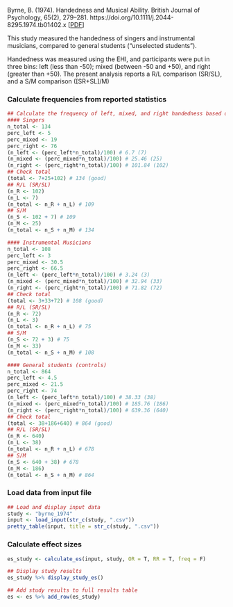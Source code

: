 Byrne, B. (1974). Handedness and Musical Ability. British Journal of Psychology, 65(2), 279–281. https://doi.org/10.1111/j.2044-8295.1974.tb01402.x
[[PDF](https://drive.google.com/file/d/1hOW0vQfH7IlvXxVCbbT3axg3nWQ19yVe/view?usp=sharing)]

This study measured the handedness of singers and instrumental musicians, compared to general students ("unselected students").

Handedness was measured using the EHI, and participants were put in three bins: left (less than -50); mixed (between -50 and +50), and right (greater than +50). The present analysis reports a R/L comparison (SR/SL), and a S/M comparison ([SR+SL]/M)

### Calculate frequencies from reported statistics
```r
## Calculate the frequency of left, mixed, and right handedness based on percentages in Table 1
#### Singers
n_total <- 134
perc_left <- 5
perc_mixed <- 19
perc_right <- 76
(n_left <- (perc_left*n_total)/100) # 6.7 (7)
(n_mixed <- (perc_mixed*n_total)/100) # 25.46 (25)
(n_right <- (perc_right*n_total)/100) # 101.84 (102)
## Check total
(total <- 7+25+102) # 134 (good)
## R/L (SR/SL)
(n_R <- 102)
(n_L <- 7)
(n_total <- n_R + n_L) # 109
## S/M
(n_S <- 102 + 7) # 109
(n_M <- 25)
(n_total <- n_S + n_M) # 134

#### Instrumental Musicians
n_total <- 108
perc_left <- 3
perc_mixed <- 30.5
perc_right <- 66.5
(n_left <- (perc_left*n_total)/100) # 3.24 (3)
(n_mixed <- (perc_mixed*n_total)/100) # 32.94 (33)
(n_right <- (perc_right*n_total)/100) # 71.82 (72)
## Check total
(total <- 3+33+72) # 108 (good)
## R/L (SR/SL)
(n_R <- 72)
(n_L <- 3)
(n_total <- n_R + n_L) # 75
## S/M
(n_S <- 72 + 3) # 75
(n_M <- 33)
(n_total <- n_S + n_M) # 108

#### General students (controls)
n_total <- 864
perc_left <- 4.5
perc_mixed <- 21.5
perc_right <- 74
(n_left <- (perc_left*n_total)/100) # 38.33 (38)
(n_mixed <- (perc_mixed*n_total)/100) # 185.76 (186)
(n_right <- (perc_right*n_total)/100) # 639.36 (640)
## Check total
(total <- 38+186+640) # 864 (good)
## R/L (SR/SL)
(n_R <- 640)
(n_L <- 38)
(n_total <- n_R + n_L) # 678
## S/M
(n_S <- 640 + 38) # 678
(n_M <- 186)
(n_total <- n_S + n_M) # 864
```

### Load data from input file
```r
## Load and display input data
study <- "byrne_1974"
input <- load_input(str_c(study, ".csv"))
pretty_table(input, title = str_c(study, ".csv"))
```

### Calculate effect sizes
```r
es_study <- calculate_es(input, study, OR = T, RR = T, freq = F)
```
```r
## Display study results
es_study %>% display_study_es()

## Add study results to full results table
es <- es %>% add_row(es_study)
```

